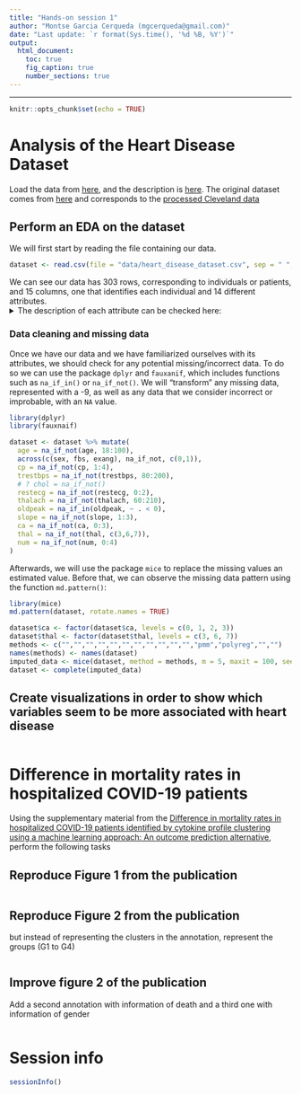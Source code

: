 ```yaml
---
title: "Hands-on session 1"
author: "Montse Garcia Cerqueda (mgcerqueda@gmail.com)"
date: "Last update: `r format(Sys.time(), '%d %B, %Y')`"      
output:
  html_document:
    toc: true
    fig_caption: true
    number_sections: true
---
```


------------------------------------------------------------------------

```r
knitr::opts_chunk$set(echo = TRUE)
```

# Analysis of the Heart Disease Dataset

Load the data from [here](https://raw.githubusercontent.com/jpinero/DMI_2021/main/datasets/heart_disease_dataset.csv), and the description is [here](https://raw.githubusercontent.com/jpinero/DMI_2021/main/datasets/heart_disease_description.txt). The original dataset comes from [here](https://archive.ics.uci.edu/ml/datasets/Heart+Disease) and corresponds to the [processed Cleveland data](https://archive.ics.uci.edu/ml/machine-learning-databases/heart-disease/processed.cleveland.data)

## Perform an EDA on the dataset

We will first start by reading the file containing our data.

```r
dataset <- read.csv(file = "data/heart_disease_dataset.csv", sep = " ", header = T, dec = ".", stringsAsFactors = F)
```

We can see our data has 303 rows, corresponding to individuals or patients, and 15 columns, one that identifies each individual and 14 different attributes. 
<details> 
<summary>The description of each attribute can be checked here:</summary>
-   **Age**: age in years.

-   **Sex**: sex (1 = male; 0 = female).

-   **Cp**: chest pain type.

    -   Value 1: typical angina.
    -   Value 2: atypical angina.
    -   Value 3: non-anginal pain.
    -   Value 4: asymptomatic.

-   **Trestbps**: resting blood pressure (in mm Hg on admission to the hospital).

-   **Chol**: serum cholestoral in mg/dl.

-   **Fbs**: fasting blood sugar \> 120 mg/dl (1 = true; 0 = false)

-   **Restecg**: resting electrocardiographic results.

    -   Value 0: normal.
    -   Value 1: having ST-T wave abnormality (T wave inversions and/or ST elevation or depression of \> 0.05 mV).
    -   Value 2: showing probable or definite left ventricular hypertrophy by Estes' criteria.

-   **Thalach**: maximum heart rate achieved.

-   **Exang**: exercise induced angina (1 = yes; 0 = no).

-   **Oldpeak**: T depression induced by exercise relative to rest.

-   **Slope**: the slope of the peak exercise ST segment:

    -   Value 1: upsloping.
    -   Value 2: flat.
    -   Value 3: downsloping.

-   **Ca**: number of major vessels (0-3) colored by flourosopy.

-   **Thal**: 3 = normal; 6 = fixed defect; 7 = reversable defect.

-   **Num**: diagnosis of heart disease (angiographic disease status).

    - Value 0: < 50% diameter narrowing.
    - Value 1: > 50% diameter narrowing.
</details>

### Data cleaning and missing data 
Once we have our data and we have familiarized ourselves with its attributes, we should check for any potential missing/incorrect data. To do so we can use the package `dplyr` and `fauxanif`, which includes functions such as `na_if_in()` or `na_if_not()`. We will "transform" any missing data, represented with a -9, as well as any data that we consider incorrect or improbable, with an `NA` value. 

```r
library(dplyr)
library(fauxnaif)

dataset <- dataset %>% mutate(
  age = na_if_not(age, 18:100), 
  across(c(sex, fbs, exang), na_if_not, c(0,1)),
  cp = na_if_not(cp, 1:4),
  trestbps = na_if_not(trestbps, 80:200),
  # ? chol = na_if_not()
  restecg = na_if_not(restecg, 0:2),
  thalach = na_if_not(thalach, 60:210),
  oldpeak = na_if_in(oldpeak, ~ . < 0),
  slope = na_if_not(slope, 1:3),
  ca = na_if_not(ca, 0:3), 
  thal = na_if_not(thal, c(3,6,7)),
  num = na_if_not(num, 0:4)
)

```

Afterwards, we will use the package `mice` to replace the missing values an estimated value. Before that, we can observe the missing data pattern using the function `md.pattern()`: 

```r
library(mice)
md.pattern(dataset, rotate.names = TRUE)
```

```r
dataset$ca <- factor(dataset$ca, levels = c(0, 1, 2, 3))
dataset$thal <- factor(dataset$thal, levels = c(3, 6, 7))
methods <- c("","","","","","","","","","","","pmm","polyreg","","")
names(methods) <- names(dataset)
imputed_data <- mice(dataset, method = methods, m = 5, maxit = 100, seed = 123)
dataset <- complete(imputed_data)
```


## Create visualizations in order to show which variables seem to be more associated with heart disease

```r

```

# Difference in mortality rates in hospitalized COVID-19 patients

Using the supplementary material from the [Difference in mortality rates in hospitalized COVID-19 patients identified by cytokine profile clustering using a machine learning approach: An outcome prediction alternative](https://www.frontiersin.org/articles/10.3389/fmed.2022.987182/full), perform the following tasks

## Reproduce Figure 1 from the publication

```r

```

## Reproduce Figure 2 from the publication

but instead of representing the clusters in the annotation, represent the groups (G1 to G4)

```r

```

## Improve figure 2 of the publication

Add a second annotation with information of death and a third one with information of gender

```r

```

# Session info {.unnumbered}

```r
sessionInfo()
```

